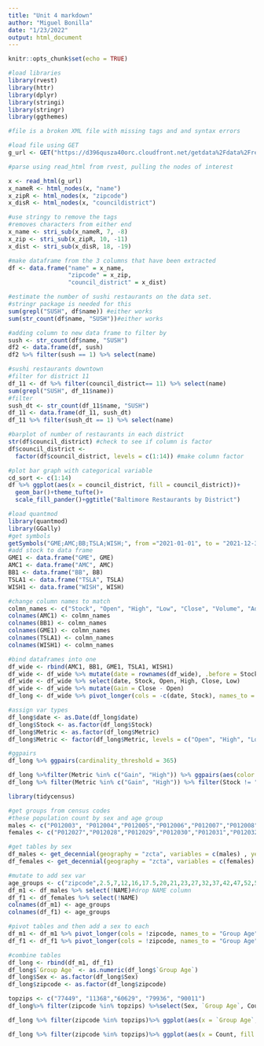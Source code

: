```yaml
---
title: "Unit 4 markdown"
author: "Miguel Bonilla"
date: "1/23/2022"
output: html_document
---
```


```r
knitr::opts_chunk$set(echo = TRUE)
```

```r
#load libraries
library(rvest)
library(httr)
library(dplyr)
library(stringi)
library(stringr)
library(ggthemes)
```


```r
#file is a broken XML file with missing tags and and syntax errors

#load file using GET
g_url <- GET("https://d396qusza40orc.cloudfront.net/getdata%2Fdata%2Frestaurants.xml")

#parse using read_html from rvest, pulling the nodes of interest

x <- read_html(g_url)
x_nameR <- html_nodes(x, "name")
x_zipR <- html_nodes(x, "zipcode")
x_disR <- html_nodes(x, "councildistrict")
```

```r
#use stringy to remove the tags
#removes characters from either end
x_name <- stri_sub(x_nameR, 7, -8)
x_zip <- stri_sub(x_zipR, 10, -11)
x_dist <- stri_sub(x_disR, 18, -19)

#make dataframe from the 3 columns that have been extracted
df <- data.frame("name" = x_name,
                 "zipcode" = x_zip,
                 "council_district" = x_dist)

```


```r
#estimate the number of sushi restaurants on the data set.
#stringr package is needed for this
sum(grepl("SUSH", df$name)) #either works
sum(str_count(df$name, "SUSH"))#either works

#adding column to new data frame to filter by
sush <- str_count(df$name, "SUSH")
df2 <- data.frame(df, sush)
df2 %>% filter(sush == 1) %>% select(name)
```


```r
#sushi restaurants downtown
#filter for district 11
df_11 <- df %>% filter(council_district== 11) %>% select(name)
sum(grepl("SUSH", df_11$name))
#filter
sush_dt <- str_count(df_11$name, "SUSH")
df_11 <- data.frame(df_11, sush_dt)
df_11 %>% filter(sush_dt == 1) %>% select(name)

```

```r
#barplot of number of restaurants in each district
str(df$council_district) #check to see if column is factor
df$council_district <- 
  factor(df$council_district, levels = c(1:14)) #make column factor

#plot bar graph with categorical variable
cd_sort <- c(1:14)
df %>% ggplot(aes(x = council_district, fill = council_district))+
  geom_bar()+theme_tufte()+
  scale_fill_pander()+ggtitle("Baltimore Restaurants by District")
```
```r
#load quantmod
library(quantmod)
library(GGally)
#get symbols
getSymbols("GME;AMC;BB;TSLA;WISH;", from ="2021-01-01", to = "2021-12-31")
#add stock to data frame
GME1 <- data.frame("GME", GME)
AMC1 <- data.frame("AMC", AMC)
BB1 <- data.frame("BB", BB)
TSLA1 <- data.frame("TSLA", TSLA)
WISH1 <- data.frame("WISH", WISH)

#change column names to match
colmn_names <- c("Stock", "Open", "High", "Low", "Close", "Volume", "Adjusted")
colnames(AMC1) <- colmn_names
colnames(BB1) <- colmn_names
colnames(GME1) <- colmn_names
colnames(TSLA1) <- colmn_names
colnames(WISH1) <- colmn_names

#bind dataframes into one
df_wide <- rbind(AMC1, BB1, GME1, TSLA1, WISH1)
df_wide <- df_wide %>% mutate(date = rownames(df_wide), .before = Stock)
df_wide <- df_wide %>% select(date, Stock, Open, High, Close, Low)
df_wide <- df_wide %>% mutate(Gain = Close - Open)
df_long <- df_wide %>% pivot_longer(cols = -c(date, Stock), names_to = "Metric", values_to = "Price")

#assign var types
df_long$date <- as.Date(df_long$date)
df_long$Stock <- as.factor(df_long$Stock)
df_long$Metric <- as.factor(df_long$Metric)
df_long$Metric <- factor(df_long$Metric, levels = c("Open", "High", "Low", "Close", "Gain"))

#ggpairs
df_long %>% ggpairs(cardinality_threshold = 365)

df_long %>%filter(Metric %in% c("Gain", "High")) %>% ggpairs(aes(color = Metric))
df_long %>% filter(Metric %in% c("Gain", "High")) %>% filter(Stock != "TSLA")%>% ggplot(aes(x = date, y = Price, group = Metric, color = Stock))+geom_line()
```


```r
library(tidycensus)

#get groups from census codes
#these population count by sex and age group
males <- c("P012003", "P012004","P012005","P012006","P012007","P012008","P012009","P012010","P012011","P012012","P012013","P012014","P012015","P012016","P012017","P012018","P012019","P012020","P012021","P012022","P012023","P012024","P012025")
females <- c("P012027","P012028","P012029","P012030","P012031","P012032","P012033","P012034","P012035","P012036","P012037","P012038","P012039","P012040","P012041","P012042","P012043","P012044","P012045","P012046","P012047","P012048","P012049")

#get tables by sex
df_males <- get_decennial(geography = "zcta", variables = c(males) , year = 2010, output = "wide")
df_females <- get_decennial(geography = "zcta", variables = c(females) , year = 2010, output = "wide")

#mutate to add sex var
age_groups <- c("zipcode",2.5,7,12,16,17.5,20,21,23,27,32,37,42,47,52,57,60.5,63,65,5,68,72,77,82)
df_m1 <- df_males %>% select(!NAME)#drop NAME column 
df_f1 <- df_females %>% select(!NAME)
colnames(df_m1) <- age_groups
colnames(df_f1) <- age_groups

```

```r
#pivot tables and then add a sex to each
df_m1 <- df_m1 %>% pivot_longer(cols = !zipcode, names_to = "Group Age", values_to = "Count") %>% mutate(Sex = "Male", .after =zipcode)
df_f1 <- df_f1 %>% pivot_longer(cols = !zipcode, names_to = "Group Age", values_to = "Count") %>% mutate(Sex = "Female", .after = zipcode)

#combine tables
df_long <- rbind(df_m1, df_f1)
df_long$`Group Age` <- as.numeric(df_long$`Group Age`)
df_long$Sex <- as.factor(df_long$Sex)
df_long$zipcode <- as.factor(df_long$zipcode)

```

```r

topzips <- c("77449", "11368","60629", "79936", "90011")
df_long%>% filter(zipcode %in% topzips) %>%select(Sex, `Group Age`, Count) %>%  ggpairs(cardinality_threshold = 33120, aes(color = Sex))+theme_stata()+scale_color_tableau()+scale_fill_tableau()

df_long %>% filter(zipcode %in% topzips)%>% ggplot(aes(x = `Group Age`, y = Count, color = Sex))+geom_line()+facet_wrap(~zipcode)+theme_stata()+scale_color_tableau()

df_long %>% filter(zipcode %in% topzips)%>% ggplot(aes(x = Count, fill = Sex))+geom_boxplot()+facet_wrap(~zipcode)+theme_stata()+scale_fill_tableau()

```


